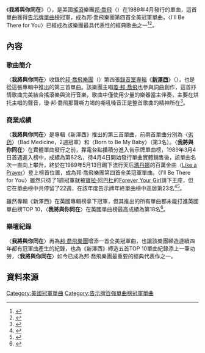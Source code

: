 {{Infobox single|
| Name           = I'll Be There for You
| Cover          = 
| Artist         = [[邦喬飛|邦·喬飛樂團]]
| from Album     = [[新澤西_(邦喬飛專輯)|新澤西]]
| B-side         = "Homebound Train"
| Released       = 1989年4月4日 
| Format         = 7",[[CD|CD]],[[錄音帶|錄音帶]]
| Recorded       = 1988年
| Genre          = [[硬式搖滾|硬式搖滾]]、[[華麗金屬|華麗金屬]]、[[流行搖滾|流行搖滾]]
| Length         = 5:41 
| Label          = 水星唱片公司
| Writer         = [[瓊·邦·喬飛|瓊·邦·喬飛]] and [[Richie_Sambora|Richie Sambora]] 
| Producer       = [[Bruce_Fairbairn|Bruce Fairbairn]]
| Certification  = 
| Last single    = "Born to Be My Baby"<br> (1988)
| This single    = "I'll Be There for You"<br> (1989)
| Next single    = "Lay Your Hands on Me"<br> (1989)
}}

《'''我將與你同在'''》（{{lang-en|'''I'll Be There for You'''}}），是美國[[搖滾|搖滾]]樂團[[邦喬飛|邦·喬飛]]（{{lang-en|Bon Jovi}}）在1989年4月發行的單曲，這首單曲獲得[[Billboard_Hot_100|告示牌單曲榜]]冠軍，成為邦·喬飛樂團第四首全美冠軍單曲，〈I'll Be There for You〉已經成為該樂團最具代表性的經典歌曲之一<ref>{{Cite web |url=http://www.billboard.com/artist/296092/bon-jovi/chart?f=305 |title=告示牌官網邦·喬飛作品總表 |accessdate=2016-06-26 |archive-date=2016-07-31 |archive-url=https://web.archive.org/web/20160731162239/http://www.billboard.com/artist/296092/bon-jovi/chart?f=305 |dead-url=no }}</ref><ref>{{Cite web |url=http://www.rollingstone.com/music/albumreviews/slippery-when-wet-19901107 |title=美國滾石雜誌1990-11-07音樂報導 |accessdate=2016-06-26 |archive-date=2016-05-07 |archive-url=https://web.archive.org/web/20160507182724/http://www.rollingstone.com/music/albumreviews/slippery-when-wet-19901107 |dead-url=no }}</ref>。

==內容==
===歌曲簡介===
〈'''我將與你同在'''〉收錄於[[邦喬飛|邦·喬飛樂團]]（{{lang-en|Bon Jovi}}）第四張[[錄音室專輯|錄音室專輯]]《'''[[新澤西_(邦喬飛專輯)|新澤西]]'''》（{{lang-en|'''New Jersey'''}}），也是從這張專輯中推出的第三首單曲。該樂團主唱[[瓊·邦·喬飛|瓊·邦·喬飛]]也參與詞曲創作，這首抒情歌曲完美結合搖滾樂與流行音樂，歌曲中僅使用少量的樂器當主伴奏，主要在烘托主唱的聲音，瓊·邦·喬飛那聲嘶力竭的嘶吼嗓音正是整首歌曲的精神所在<ref>{{Cite web |url=http://www.billboard.com/artist/296092/bon-jovi/biography |title=美國告示牌邦·喬飛樂團資料 |accessdate=2016-06-26 |archive-date=2016-06-04 |archive-url=https://web.archive.org/web/20160604120158/http://www.billboard.com/artist/296092/bon-jovi/biography |dead-url=no }}</ref>。

===商業成績===
〈'''我將與你同在'''〉是專輯《新澤西》推出的第三首單曲，前兩首單曲分別為〈[[劣药|劣药]]〉（Bad Medicine，2週冠軍）和〈Born to Be My Baby〉（第3名）。〈'''我將與你同在'''〉在實體單曲發行之前，靠電台點播積分進入告示牌單曲榜，1989年3月4日首週進入榜中，成績為第82名，待4月4日開始發行單曲實體銷售後，該單曲名次一直向上攀升，終於在1989年5月13日踢下流行天后[[瑪丹娜|瑪丹娜]]的百萬金曲〈[[Like_a_Prayer_(歌曲)|Like a Prayer]]〉登上榜首位置，成為邦·喬飛樂團第四首全美冠軍單曲。〈I'll Be There for You〉雖然只待了1週冠軍就被[[寶拉·阿巴杜|寶拉·阿巴杜]]的[[Forever_Your_Girl_(單曲)|Forever Your Girl]]請下王座，但它在單曲榜中共停留了22週，在該年度告示牌年終單曲榜中高居第23名<ref>{{Cite web |url=http://www.billboard.com/charts/hot-100/1989-03-04 |title=1989-03-04告示牌單曲榜 |accessdate=2016-06-26 |archive-date=2016-06-21 |archive-url=https://web.archive.org/web/20160621205348/http://www.billboard.com/charts/hot-100/1989-03-04 |dead-url=no }}</ref><ref>{{Cite web |url=http://www.billboard.com/charts/hot-100/1989-05-13 |title=1989-05-13告示牌單曲榜 |accessdate=2016-06-26 |archive-date=2017-01-28 |archive-url=https://web.archive.org/web/20170128122156/http://www.billboard.com/charts/hot-100/1989-05-13 |dead-url=no }}</ref>。

雖然專輯《新澤西》在英國專輯榜拿下冠軍，但其推出的所有單曲都未能打進英國單曲榜TOP 10，〈'''我將與你同在'''〉在英國單曲榜最高成績為第18名<ref>{{Cite web |url=http://www.officialcharts.com/artist/31649/bon-jovi/ |title=英國排行榜邦·喬飛成績 |accessdate=2016-06-26 |archive-date=2016-05-28 |archive-url=https://web.archive.org/web/20160528233839/http://www.officialcharts.com/artist/31649/bon-jovi/ |dead-url=no }}</ref>。

===樂壇紀錄===
〈'''我將與你同在'''〉再為[[邦喬飛|邦·喬飛樂團]]增添一首全美冠軍曲，也讓該樂團締造連續四年都有冠軍曲產生的紀錄，也為《新澤西》締造五首TOP 10單曲紀錄添上一筆功勞，〈'''我將與你同在'''〉如今已成為邦·喬飛樂團最重要的經典代表作之一。

==資料來源==
{{reflist|2}}

{{DEFAULTSORT: I'll Be There for You}}
[[Category:美國冠軍單曲|Category:美國冠軍單曲]]
[[Category:告示牌百強單曲榜冠軍單曲|Category:告示牌百強單曲榜冠軍單曲]]